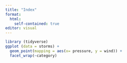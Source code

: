 ```yaml
---
title: "Index"
format:
  html:
    self-contained: true
editor: visual
---
```



```r
library (tidyverse)
ggplot (data = storms) + 
  geom_point(mapping = aes(x= pressure, y = wind)) +
  facet_wrap(~category)
```

